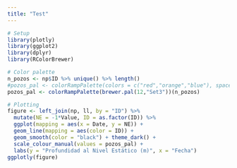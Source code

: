 ---
title: "Test"
---

```{r}
# Setup
library(plotly)
library(ggplot2)
library(dplyr)
library(RColorBrewer)

# Color palette
n_pozos <- np$ID %>% unique() %>% length()
#pozos_pal <- colorRampPalette(colors = c("red","orange","blue"), space = "Lab")(n_pozos)
pozos_pal <- colorRampPalette(brewer.pal(12,"Set3"))(n_pozos)

# Plotting
figure <- left_join(np, ll, by = "ID") %>% 
  mutate(NE = -1*Value, ID = as.factor(ID)) %>% 
  ggplot(mapping = aes(x = Date, y = NE)) + 
  geom_line(mapping = aes(color = ID)) + 
  geom_smooth(color = "black") + theme_dark() + 
  scale_colour_manual(values = pozos_pal) +
  labs(y = "Profundidad al Nivel Estático (m)", x = "Fecha")
ggplotly(figure)

```


